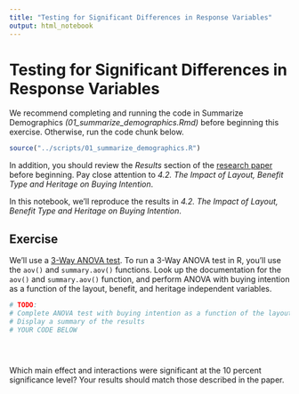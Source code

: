 ```yaml
---
title: "Testing for Significant Differences in Response Variables"
output: html_notebook
---
```


# Testing for Significant Differences in Response Variables

We recommend completing and running the code in Summarize Demographics *(01_summarize_demographics.Rmd)* before beginning this exercise. Otherwise, run the code chunk below.

```r
source("../scripts/01_summarize_demographics.R")
```

In addition, you should review the *Results* section of the [research paper](https://rdcu.be/c3NWc) before beginning. Pay close attention to *4.2. The Impact of Layout, Benefit Type and Heritage on Buying Intention*.

In this notebook, we'll reproduce the results in *4.2. The Impact of Layout, Benefit Type and Heritage on Buying Intention*.

## Exercise

We'll use a [3-Way ANOVA test](https://www.statology.org/three-way-anova/). To run a 3-Way ANOVA test in R, you'll use the `aov()` and `summary.aov()` functions. Look up the documentation for the `aov()` and `summary.aov()` function, and perform ANOVA with buying intention as a function of the layout, benefit, and heritage independent variables.

```r
# TODO: 
# Complete ANOVA test with buying intention as a function of the layout, benefit, and heritage independent variables
# Display a summary of the results
# YOUR CODE BELOW





```

Which main effect and interactions were significant at the 10 percent significance level? Your results should match those described in the paper.

